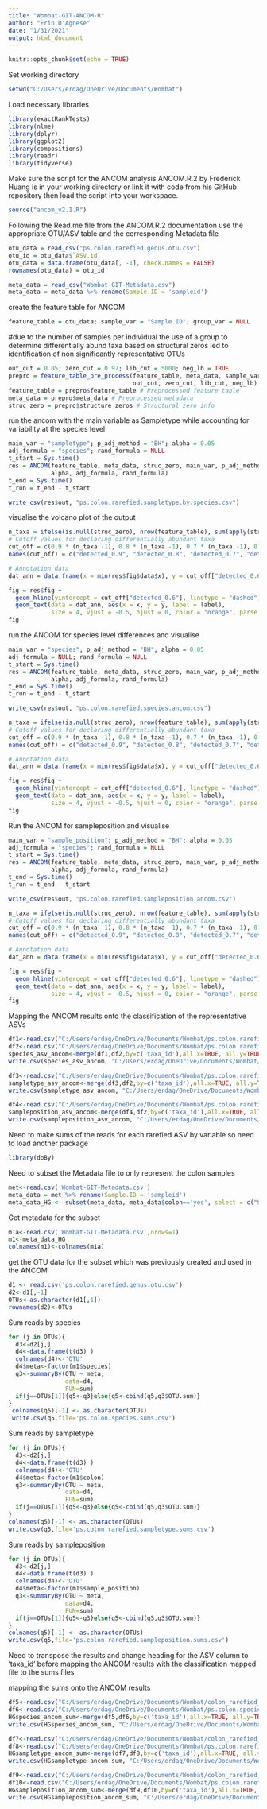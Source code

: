 ---
title: "Wombat-GIT-ANCOM-R"
author: "Erin D'Agnese"
date: "1/31/2021"
output: html_document
---

```{r setup, include=FALSE}
knitr::opts_chunk$set(echo = TRUE)
```

Set working directory
```{r}
setwd("C:/Users/erdag/OneDrive/Documents/Wombat")
```

Load necessary libraries
```{r}
library(exactRankTests)
library(nlme)
library(dplyr)
library(ggplot2)
library(compositions)
library(readr)
library(tidyverse)
```
Make sure the script for the ANCOM analysis ANCOM.R.2 by Frederick Huang is in your working directory or link it with code from his GitHub repository then load the script into your workspace.
```{r}
source("ancom_v2.1.R")
```

Following the Read.me file from the ANCOM.R.2 documentation use the appropriate OTU/ASV table and the corresponding Metadata file
```{r}
otu_data = read_csv("ps.colon.rarefied.genus.otu.csv")
otu_id = otu_data$`ASV.id`
otu_data = data.frame(otu_data[, -1], check.names = FALSE)
rownames(otu_data) = otu_id

meta_data = read_csv("Wombat-GIT-Metadata.csv")
meta_data = meta_data %>% rename(Sample.ID = 'sampleid')

```

create the feature table for ANCOM

```{r}
feature_table = otu_data; sample_var = "Sample.ID"; group_var = NULL 
```

#due to the number of samples per individual the use of a group to determine differentially abund taxa based on structural zeros led to identification of non significantly representative OTUs

```{r}
out_cut = 0.05; zero_cut = 0.97; lib_cut = 5000; neg_lb = TRUE
prepro = feature_table_pre_process(feature_table, meta_data, sample_var, group_var, 
                                   out_cut, zero_cut, lib_cut, neg_lb)
feature_table = prepro$feature_table # Preprocessed feature table
meta_data = prepro$meta_data # Preprocessed metadata
struc_zero = prepro$structure_zeros # Structural zero info
```

run the ancom with the main variable as Sampletype while accounting for variability at the species level

```{r}
main_var = "sampletype"; p_adj_method = "BH"; alpha = 0.05
adj_formula = "species"; rand_formula = NULL
t_start = Sys.time()
res = ANCOM(feature_table, meta_data, struc_zero, main_var, p_adj_method, 
            alpha, adj_formula, rand_formula)
t_end = Sys.time()
t_run = t_end - t_start

write_csv(res$out, "ps.colon.rarefied.sampletype.by.species.csv")

```

visualise the volcano plot of the output

```{r}
n_taxa = ifelse(is.null(struc_zero), nrow(feature_table), sum(apply(struc_zero, 1, sum) == 0))
# Cutoff values for declaring differentially abundant taxa
cut_off = c(0.9 * (n_taxa -1), 0.8 * (n_taxa -1), 0.7 * (n_taxa -1), 0.6 * (n_taxa -1))
names(cut_off) = c("detected_0.9", "detected_0.8", "detected_0.7", "detected_0.6")

# Annotation data
dat_ann = data.frame(x = min(res$fig$data$x), y = cut_off["detected_0.6"], label = "W[0.6]")

fig = res$fig +
  geom_hline(yintercept = cut_off["detected_0.6"], linetype = "dashed") +
  geom_text(data = dat_ann, aes(x = x, y = y, label = label),
            size = 4, vjust = -0.5, hjust = 0, color = "orange", parse = TRUE)
fig
```

run the ANCOM for species level differences and visualise

```{r}
main_var = "species"; p_adj_method = "BH"; alpha = 0.05
adj_formula = NULL; rand_formula = NULL
t_start = Sys.time()
res = ANCOM(feature_table, meta_data, struc_zero, main_var, p_adj_method, 
            alpha, adj_formula, rand_formula)
t_end = Sys.time()
t_run = t_end - t_start

write_csv(res$out, "ps.colon.rarefied.species.ancom.csv")

n_taxa = ifelse(is.null(struc_zero), nrow(feature_table), sum(apply(struc_zero, 1, sum) == 0))
# Cutoff values for declaring differentially abundant taxa
cut_off = c(0.9 * (n_taxa -1), 0.8 * (n_taxa -1), 0.7 * (n_taxa -1), 0.6 * (n_taxa -1))
names(cut_off) = c("detected_0.9", "detected_0.8", "detected_0.7", "detected_0.6")

# Annotation data
dat_ann = data.frame(x = min(res$fig$data$x), y = cut_off["detected_0.6"], label = "W[0.6]")

fig = res$fig +
  geom_hline(yintercept = cut_off["detected_0.6"], linetype = "dashed") +
  geom_text(data = dat_ann, aes(x = x, y = y, label = label),
            size = 4, vjust = -0.5, hjust = 0, color = "orange", parse = TRUE)
fig
```

Run the ANCOM for sampleposition and visualise

```{r}
main_var = "sample_position"; p_adj_method = "BH"; alpha = 0.05
adj_formula = "species"; rand_formula = NULL
t_start = Sys.time()
res = ANCOM(feature_table, meta_data, struc_zero, main_var, p_adj_method, 
            alpha, adj_formula, rand_formula)
t_end = Sys.time()
t_run = t_end - t_start

write_csv(res$out, "ps.colon.rarefied.sampleposition.ancom.csv")

n_taxa = ifelse(is.null(struc_zero), nrow(feature_table), sum(apply(struc_zero, 1, sum) == 0))
# Cutoff values for declaring differentially abundant taxa
cut_off = c(0.9 * (n_taxa -1), 0.8 * (n_taxa -1), 0.7 * (n_taxa -1), 0.6 * (n_taxa -1))
names(cut_off) = c("detected_0.9", "detected_0.8", "detected_0.7", "detected_0.6")

# Annotation data
dat_ann = data.frame(x = min(res$fig$data$x), y = cut_off["detected_0.6"], label = "W[0.6]")

fig = res$fig +
  geom_hline(yintercept = cut_off["detected_0.6"], linetype = "dashed") +
  geom_text(data = dat_ann, aes(x = x, y = y, label = label),
            size = 4, vjust = -0.5, hjust = 0, color = "orange", parse = TRUE)
fig

```

Mapping the ANCOM results onto the classification of the representative ASVs

```{r}
df1<-read.csv("C:/Users/erdag/OneDrive/Documents/Wombat/ps.colon.rarefied.species.ancom.csv",head=T)
df2<-read.csv("C:/Users/erdag/OneDrive/Documents/Wombat/ps.colon.rarefied.genus.mapping.csv",head=T)
species_asv_ancom<-merge(df1,df2,by=c('taxa_id'),all.x=TRUE, all.y=TRUE)
write.csv(species_asv_ancom, "C:/Users/erdag/OneDrive/Documents/Wombat/colon_rarefied_species_ancom_mapped.csv", row.names = FALSE)

df3<-read.csv("C:/Users/erdag/OneDrive/Documents/Wombat/ps.colon.rarefied.sampletype.by.species.csv",head=T)
sampletype_asv_ancom<-merge(df3,df2,by=c('taxa_id'),all.x=TRUE, all.y=TRUE)
write.csv(sampletype_asv_ancom, "C:/Users/erdag/OneDrive/Documents/Wombat/colon_rarefied_sampletype_ancom_mapped.csv", row.names = FALSE)

df4<-read.csv("C:/Users/erdag/OneDrive/Documents/Wombat/ps.colon.rarefied.sampleposition.ancom.csv",head=T)
sampleposition_asv_ancom<-merge(df4,df2,by=c('taxa_id'),all.x=TRUE, all.y=TRUE)
write.csv(sampleposition_asv_ancom, "C:/Users/erdag/OneDrive/Documents/Wombat/colon_rarefied_sampleposition_ancom_mapped.csv", row.names = FALSE)

```

Need to make sums of the reads for each rarefied ASV by variable
so need to load another package

```{r}
library(doBy)
```

Need to subset the Metadata file to only represent the colon samples

```{r}
met<-read.csv('Wombat-GIT-Metadata.csv')
meta_data = met %>% rename(Sample.ID = 'sampleid')
meta_data_HG <- subset(meta_data, meta_data$colon=='yes', select = c("Sample.ID", "species", "sampletype", "colon", "sample_position"))

```
Get metadata for the subset

```{r}
m1a<-read.csv('Wombat-GIT-Metadata.csv',nrows=1)
m1<-meta_data_HG
colnames(m1)<-colnames(m1a)
```

get the OTU data for the subset which was previously created and used in the ANCOM

```{r}
d1 <- read.csv('ps.colon.rarefied.genus.otu.csv')
d2<-d1[,-1]
OTUs<-as.character(d1[,1])
rownames(d2)<-OTUs
```

Sum reads by species

```{r}
for (j in OTUs){
  d3<-d2[j,]
  d4<-data.frame(t(d3) )
  colnames(d4)<-'OTU'
  d4$meta<-factor(m1$species)
  q3<-summaryBy(OTU ~ meta,
                data=d4,
                FUN=sum)
  if(j==OTUs[1]){q5<-q3}else{q5<-cbind(q5,q3$OTU.sum)}
}
 colnames(q5)[-1] <- as.character(OTUs)
 write.csv(q5,file='ps.colon.species.sums.csv')
```

Sum reads by sampletype

```{r}
for (j in OTUs){
  d3<-d2[j,]
  d4<-data.frame(t(d3) )
  colnames(d4)<-'OTU'
  d4$meta<-factor(m1$colon)
  q3<-summaryBy(OTU ~ meta,
                data=d4,
                FUN=sum)
  if(j==OTUs[1]){q5<-q3}else{q5<-cbind(q5,q3$OTU.sum)}
}
colnames(q5)[-1] <- as.character(OTUs)
write.csv(q5,file='ps.colon.rarefied.sampletype.sums.csv')
```
Sum reads by sampleposition
```{r}
for (j in OTUs){
  d3<-d2[j,]
  d4<-data.frame(t(d3) )
  colnames(d4)<-'OTU'
  d4$meta<-factor(m1$sample_position)
  q3<-summaryBy(OTU ~ meta,
                data=d4,
                FUN=sum)
  if(j==OTUs[1]){q5<-q3}else{q5<-cbind(q5,q3$OTU.sum)}
}
colnames(q5)[-1] <- as.character(OTUs)
write.csv(q5,file='ps.colon.rarefied.sampleposition.sums.csv')
```
Need to transpose the results and change heading for the ASV column to 'taxa_id' 
before mapping the ANCOM results with the classification mapped file to the sums files

mapping the sums onto the ANCOM results

```{r}
df5<-read.csv("C:/Users/erdag/OneDrive/Documents/Wombat/colon_rarefied_species_ancom_mapped.csv",head=T)
df6<-read.csv("C:/Users/erdag/OneDrive/Documents/Wombat/ps.colon.species.sums.csv",head=T)
HGspecies_ancom_sum<-merge(df5,df6,by=c('taxa_id'),all.x=TRUE, all.y=TRUE)
write.csv(HGspecies_ancom_sum, "C:/Users/erdag/OneDrive/Documents/Wombat/colon_rarefied_species_ANCOM_sums.csv", row.names = FALSE)

df7<-read.csv("C:/Users/erdag/OneDrive/Documents/Wombat/colon_rarefied_sampletype_ancom_mapped.csv",head=T)
df8<-read.csv("C:/Users/erdag/OneDrive/Documents/Wombat/ps.colon.rarefied.sampletype.sums.csv",head=T)
HGsampletype_ancom_sum<-merge(df7,df8,by=c('taxa_id'),all.x=TRUE, all.y=TRUE)
write.csv(HGsampletype_ancom_sum, "C:/Users/erdag/OneDrive/Documents/Wombat/colon_rarefied_sampletype_ANCOM_sums.csv", row.names = FALSE)

df9<-read.csv("C:/Users/erdag/OneDrive/Documents/Wombat/colon_rarefied_sampleposition_ancom_mapped.csv",head=T)
df10<-read.csv("C:/Users/erdag/OneDrive/Documents/Wombat/ps.colon.rarefied.sampleposition.sums.csv",head=T)
HGsampleposition_ancom_sum<-merge(df9,df10,by=c('taxa_id'),all.x=TRUE, all.y=TRUE)
write.csv(HGsampleposition_ancom_sum, "C:/Users/erdag/OneDrive/Documents/Wombat/colon_rarefied_sampleposition_ANCOM_sums.csv", row.names = FALSE)

```

